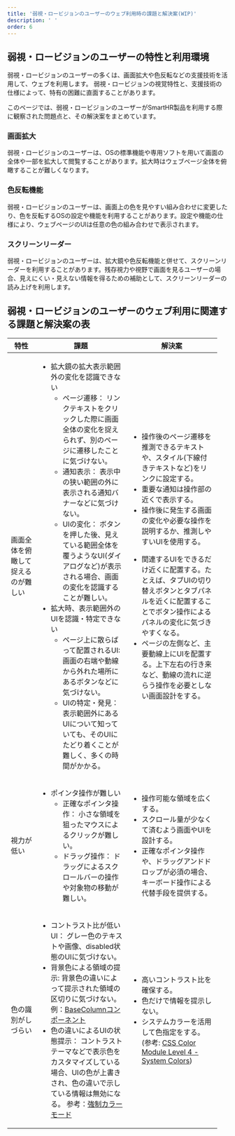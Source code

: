 ```yaml
---
title: '弱視・ロービジョンのユーザーのウェブ利用時の課題と解決案(WIP)'
description: ' '
order: 6
---
```


## 弱視・ロービジョンのユーザーの特性と利用環境

弱視・ロービジョンのユーザーの多くは、画面拡大や色反転などの支援技術を活用して、ウェブを利用します。
弱視・ロービジョンの視覚特性と、支援技術の仕様によって、特有の困難に直面することがあります。

このページでは、弱視・ロービジョンのユーザーがSmartHR製品を利用する際に観察された問題点と、その解決案をまとめています。

### 画面拡大

弱視・ロービジョンのユーザーは、OSの標準機能や専用ソフトを用いて画面の全体や一部を拡大して閲覧することがあります。拡大時はウェブページ全体を俯瞰することが難しくなります。

### 色反転機能

弱視・ロービジョンのユーザーは、画面上の色を見やすい組み合わせに変更したり、色を反転するOSの設定や機能を利用することがあります。設定や機能の仕様により、ウェブページのUIは任意の色の組み合わせで表示されます。

### スクリーンリーダー
弱視・ロービジョンのユーザーは、拡大鏡や色反転機能と併せて、スクリーンリーダーを利用することがあります。残存視力や視野で画面を見るユーザーの場合、見えにくい・見えない情報を得るための補助として、スクリーンリーダーの読み上げを利用します。

## 弱視・ロービジョンのユーザーのウェブ利用に関連する課題と解決案の表

<TableReel>
<Table>
  <thead>
    <tr>
      <Th style="width: 3em;">特性</Th>
      <Th style="width: 12em;">課題</Th>
      <Th style="width: 12em;">解決案</Th>
    </tr>
  </thead>
  <tbody>
    <tr>
      <Td>画面全体を俯瞰して捉えるのが難しい</Td>
      <Td>
        <ul>
          <li>
            拡大鏡の拡大表示範囲外の変化を認識できない
            <ul>
              <li>
                ページ遷移： 
                リンクテキストをクリックした際に画面全体の変化を捉えられず、別のページに遷移したことに気づけない。
              </li>
              <li>
                通知表示： 
                表示中の狭い範囲の外に表示される通知バナーなどに気づけない。
              </li>
              <li>
                UIの変化： 
                ボタンを押した後、見えている範囲全体を覆うようなUI(ダイアログなど)が表示される場合、画面の変化を認識することが難しい。
              </li>
            </ul>
          </li>
          <li>
            拡大時、表示範囲外のUIを認識・特定できない
            <ul>
              <li>
                ページ上に散らばって配置されるUI:
                画面の右端や動線から外れた場所にあるボタンなどに気づけない。
              </li>
              <li>
                UIの特定・発見： 
                表示範囲外にあるUIについて知っていても、そのUIにたどり着くことが難しく、多くの時間がかかる。
              </li>
            </ul>
          </li>
        </ul>
      </Td>
      <Td>
        <ul>
          <li>
            操作後のページ遷移を推測できるテキストや、スタイル(下線付きテキストなど)をリンクに設定する。
          </li>
          <li>重要な通知は操作部の近くで表示する。</li>
          <li>
            操作後に発生する画面の変化や必要な操作を説明するか、推測しやすいUIを使用する。
          </li>
        </ul>
        <ul>
          <li>
            関連するUIをできるだけ近くに配置する。たとえば、タブUIの切り替えボタンとタブパネルを近くに配置することでボタン操作によるパネルの変化に気づきやすくなる。
          </li>
          <li>
            ページの左側など、主要動線上にUIを配置する。上下左右の行き来など、動線の流れに逆らう操作を必要としない画面設計をする。
          </li>
        </ul>
      </Td>
    </tr>
    <tr>
      <Td>視力が低い</Td>
      <Td>
        <ul>
          <li>
            ポインタ操作が難しい
            <ul>
              <li>
                正確なポインタ操作： 小さな領域を狙ったマウスによるクリックが難しい。
              </li>
              <li>
                ドラッグ操作： 
                ドラッグによるスクロールバーの操作や対象物の移動が難しい。
              </li>
            </ul>
          </li>
        </ul>
      </Td>
      <Td>
        <ul>
          <li>操作可能な領域を広くする。</li>
          <li>
            スクロール量が少なくて済むよう画面やUIを設計する。
          </li>
          <li>
            正確なポインタ操作や、ドラッグアンドドロップが必須の場合、キーボード操作による代替手段を提供する。
          </li>
        </ul>
      </Td>
    </tr>
    <tr>
      <Td>色の識別がしづらい</Td>
      <Td>
        <ul>
          <li>
            コントラスト比が低いUI： 
            グレー色のテキストや画像、disabled状態のUIに気づけない。
          </li>
          <li>
            背景色による領域の提示:
            背景色の違いによって提示された領域の区切りに気づけない。
            例：<a href="https://story.smarthr-ui.dev/?path=/docs/data-display%EF%BC%88%E3%83%87%E3%83%BC%E3%82%BF%E8%A1%A8%E7%A4%BA%EF%BC%89-basecolumn--docs">BaseColumnコンポーネント</a>
          </li>
          <li>
            色の違いによるUIの状態提示： 
            コントラストテーマなどで表示色をカスタマイズしている場合、UIの色が上書きされ、色の違いで示している情報は無効になる。
            参考：<a href="https://developer.mozilla.org/ja/docs/Web/CSS/@media/forced-colors">強制カラーモード</a>
          </li>
        </ul>
      </Td>
      <Td>
        <ul>
          <li>高いコントラスト比を確保する。</li>
          <li>色だけで情報を提示しない。 </li>
          <li>システムカラーを活用して色指定をする。(参考: <a href="https://drafts.csswg.org/css-color/#css-system-colors">CSS Color Module Level 4 - System Colors</a>)</li>
        </ul>
      </Td>
    </tr>
  </tbody>
  </Table>
</TableReel>
